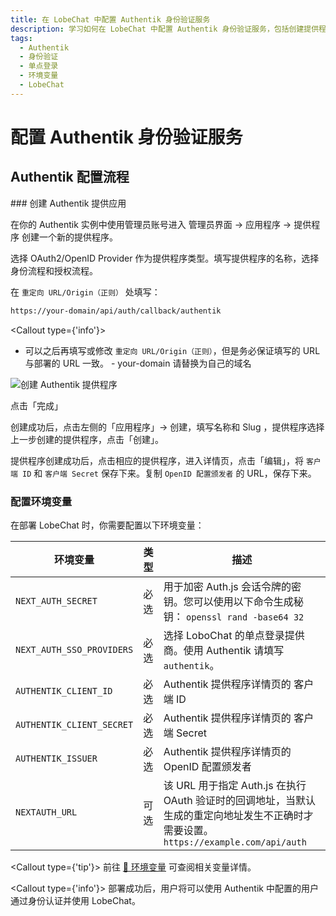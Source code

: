 ```yaml
---
title: 在 LobeChat 中配置 Authentik 身份验证服务
description: 学习如何在 LobeChat 中配置 Authentik 身份验证服务，包括创建提供程序、配置环境变量和部署 LobeChat。详细步骤和必要环境变量设置。
tags:
  - Authentik
  - 身份验证
  - 单点登录
  - 环境变量
  - LobeChat
---
```


# 配置 Authentik 身份验证服务

## Authentik 配置流程

<Steps>
  ### 创建 Authentik 提供应用

在你的 Authentik 实例中使用管理员账号进入 管理员界面 -> 应用程序 -> 提供程序 创建一个新的提供程序。

选择 OAuth2/OpenID Provider 作为提供程序类型。填写提供程序的名称，选择身份流程和授权流程。

在 `重定向 URL/Origin（正则）` 处填写：

```bash
https://your-domain/api/auth/callback/authentik
```

<Callout type={'info'}>
  - 可以之后再填写或修改 `重定向 URL/Origin（正则）`，但是务必保证填写的 URL 与部署的 URL 一致。 -
  your-domain 请替换为自己的域名
</Callout>

<Image
  alt="创建 Authentik 提供程序"
  inStep
  src="https://github.com/lobehub/lobe-chat/assets/67304509/4244634e-5f68-48d5-aac0-e5f4b06d1c4b"
/>

点击「完成」

创建成功后，点击左侧的「应用程序」-> 创建，填写名称和 Slug ，提供程序选择上一步创建的提供程序，点击「创建」。

提供程序创建成功后，点击相应的提供程序，进入详情页，点击「编辑」，将 `客户端 ID` 和 `客户端 Secret` 保存下来。复制 `OpenID 配置颁发者` 的 URL，保存下来。

### 配置环境变量

在部署 LobeChat 时，你需要配置以下环境变量：

| 环境变量 | 类型 | 描述 |
| --- | --- | --- |
| `NEXT_AUTH_SECRET` | 必选 | 用于加密 Auth.js 会话令牌的密钥。您可以使用以下命令生成秘钥： `openssl rand -base64 32` |
| `NEXT_AUTH_SSO_PROVIDERS` | 必选 | 选择 LoboChat 的单点登录提供商。使用 Authentik 请填写 `authentik`。 |
| `AUTHENTIK_CLIENT_ID` | 必选 | Authentik 提供程序详情页的 客户端 ID |
| `AUTHENTIK_CLIENT_SECRET` | 必选 | Authentik 提供程序详情页的 客户端 Secret |
| `AUTHENTIK_ISSUER` | 必选 | Authentik 提供程序详情页的 OpenID 配置颁发者 |
| `NEXTAUTH_URL` | 可选 | 该 URL 用于指定 Auth.js 在执行 OAuth 验证时的回调地址，当默认生成的重定向地址发生不正确时才需要设置。`https://example.com/api/auth` |

  <Callout type={'tip'}>
    前往 [📘 环境变量](/zh/docs/self-hosting/environment-variable#Authentik) 可查阅相关变量详情。

</Callout>
</Steps>

<Callout type={'info'}>
  部署成功后，用户将可以使用 Authentik 中配置的用户通过身份认证并使用 LobeChat。
</Callout>
